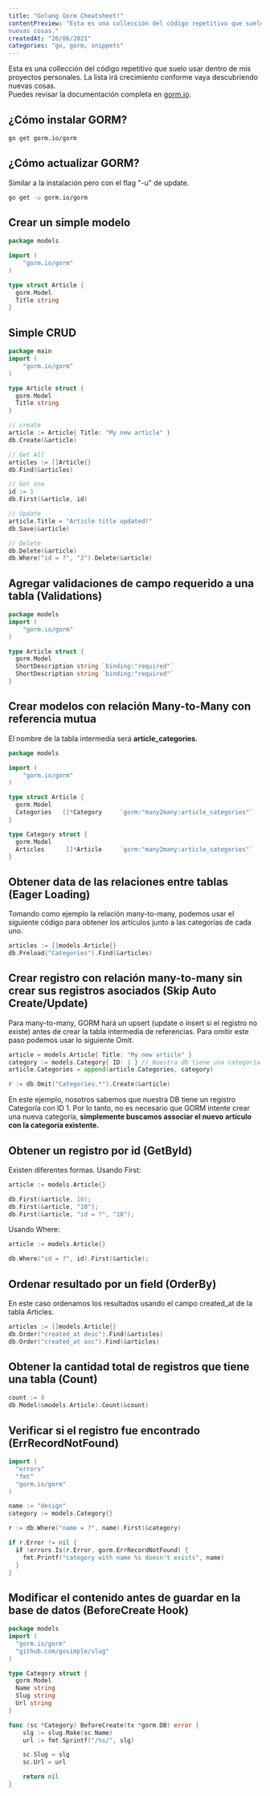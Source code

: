 ```yaml
---
title: "Golang Gorm Cheatsheet!"
contentPreview: "Esta es una collección del código repetitivo que suelo usar dentro de mis proyectos personales. La lista irá crecimiento conforme vaya descubriendo
nuevas cosas."
createdAt: "26/06/2021"
categories: "go, gorm, snippets"
---
```


Esta es una collección del código repetitivo que suelo usar dentro de mis proyectos personales. La lista irá crecimiento conforme vaya descubriendo
nuevas cosas.<br/>Puedes revisar la documentación completa en [gorm.io](https://gorm.io/).

## ¿Cómo instalar GORM?
```bash
go get gorm.io/gorm
```

## ¿Cómo actualizar GORM?
Similar a la instalación pero con el flag "-u" de update.
```bash
go get -u gorm.io/gorm
```

## Crear un simple modelo
```go
package models

import (
	"gorm.io/gorm"
)

type struct Article {
  gorm.Model
  Title string
}
```

## Simple CRUD
```go
package main
import (
	"gorm.io/gorm"
)

type Article struct {
  gorm.Model
  Title string
}

// create
article := Article{ Title: "My new article" }
db.Create(&article)

// Get All
articles := []Article{}
db.Find(&articles)

// Get one
id := 1
db.First(&article, id)

// Update
article.Title = "Article title updated!"
db.Save(&article)

// Delete
db.Delete(&article)
db.Where("id = ?", "2").Delete(&article)
```

## Agregar validaciones de campo requerido a una tabla (Validations)
```go
package models
import (
	"gorm.io/gorm"
)

type Article struct {
  gorm.Model
  ShortDescription string `binding:"required"`
  ShortDescription string `binding:"required"`
}
```

## Crear modelos con relación Many-to-Many con referencia mutua
El nombre de la tabla intermedia será **article_categories**.
```go
package models

import (
	"gorm.io/gorm"
)

type struct Article {
  gorm.Model
  Categories   []*Category     `gorm:"many2many:article_categories"`
}

type Category struct {
  gorm.Model
  Articles      []*Article     `gorm:"many2many:article_categories"`
}
```

## Obtener data de las relaciones entre tablas (Eager Loading)
Tomando como ejemplo la relación many-to-many, podemos usar el siguiente código para
obtener los artículos junto a las categorías de cada uno.
```go
articles := []models.Article{}
db.Preload("Categories").Find(&articles)
```


## Crear registro con relación many-to-many sin crear sus registros asociados (Skip Auto Create/Update)
Para many-to-many, GORM hará un upsert (update o insert si el registro no existe) antes de crear la
tabla intermedia de referencias. Para omitir este paso podemos usar lo siguiente Omit.
```go
article = models.Article{ Title: "My new article" }
category := models.Category{ ID: 1 } // Nuestra db tiene una categoría con el ID 1
article.Categories = append(article.Categories, category)

r := db.Omit("Categories.*").Create(&article)
```
En este ejemplo, nosotros sabemos que nuestra DB tiene un registro Categoría con ID 1.
Por lo tanto, no es necesario que GORM intente crear una nueva categoría, **simplemente buscamos
associar el nuevo artículo con la categoría existente.**


## Obtener un registro por id (GetById)
Existen diferentes formas. Usando First:
```go
article := models.Article{}

db.First(&article, 10);
db.First(&article, "10");
db.First(&article, "id = ?", "10");
```
Usando Where:
```go
article := models.Article{}

db.Where("id = ?", id).First(&article);
```

## Ordenar resultado por un field (OrderBy)
En este caso ordenamos los resultados usando el campo created_at de la tabla Articles.
```go
articles := []models.Article{}
db.Order("created_at desc").Find(&articles)
db.Order("created_at asc").Find(&articles)
```

## Obtener la cantidad total de registros que tiene una tabla (Count)
```go
count := 0
db.Model(&models.Article).Count(&count)
```

## Verificar si el registro fue encontrado (ErrRecordNotFound)
```go
import (
  "errors"
  "fmt"
  "gorm.io/gorm"
)

name := "design"
category := models.Category{}

r := db.Where("name = ?", name).First(&category)

if r.Error != nil {
  if !errors.Is(r.Error, gorm.ErrRecordNotFound) {
    fmt.Printf("category with name %s doesn't exists", name)
  }
}
```

## Modificar el contenido antes de guardar en la base de datos (BeforeCreate Hook)
```go
package models
import (
  "gorm.io/gorm"
  "github.com/gosimple/slug"
)

type Category struct {
  gorm.Model
  Name string
  Slug string
  Url string
}

func (sc *Category) BeforeCreate(tx *gorm.DB) error {
	slg := slug.Make(sc.Name)
	url := fmt.Sprintf("/%s/", slg)

	sc.Slug = slg
	sc.Url = url

	return nil
}
```
